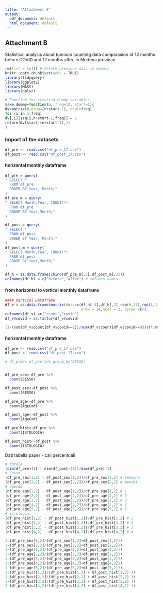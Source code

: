 ---
title: "Attachment B"
output:
  pdf_document: default
  html_document: default
---
## Attachment B

Statistical analysis about tumours counting data comparasion of 12 months before COVID and 12 months after, in Modena province.

```{r setup, include=FALSE}
rm(list = ls()) # delete previous data in memory
knitr::opts_chunk$set(echo = TRUE)
library(tidyquery)
library(ggplot2)
library(MASS)
library(dplyr)

# Function for creating dummy variables
make.dummy=function(n, freq=12, start=1){
dv=matrix(0,nrow=(n+start-1), ncol=freq)
for (i in 1:freq)
dv[,i][seq(i,n+start-1,freq)] = 1
return(dv[start:(n+start-1),])
}
```

### Import of the datasets
```{r}
df_pre <- read.csv("df_pre_17.csv")
df_post <- read.csv("df_post_17.csv")
```

#### horizontal monthly dataframe
```{r}

df_pre = query(
" SELECT *
  FROM df_pre
  ORDER BY Year, Month;"
)
df_pre_m = query(
" SELECT Month,Year, COUNT(*)
  FROM df_pre
  GROUP BY Year,Month;"
)

df_post = query(
" SELECT *
  FROM df_post
  ORDER BY Year, Month;"
)
df_post_m = query(
" SELECT Month,Year, COUNT(*)
  FROM df_post
  GROUP BY Year,Month;"
)

df_h = as.data.frame(cbind(df_pre_m[,3],df_post_m[,3]))
colnames(df_h) = c("before","after") # columns names
```

#### from horizontal to vertical monthly dataframe
```{r}
#### Vertical Dataframe
df_v = as.data.frame(matrix(data=c(df_h[,1],df_h[,2],rep(0,17),rep(1,17)),
                                   nrow = 34,ncol = 2, byrow =F))
colnames(df_v) =c("count","covid")
df_v$covid = as.factor(df_v$covid)
```


```{r}
(1-(sum(df_v$count[df_v$covid==1])/sum(df_v$count[df_v$covid==0])))*100
```


#### horizontal monthly dataframe
```{r}
df_pre <- read.csv("df_pre_17.csv")
df_post <- read.csv("df_post_17.csv")

# df_pre2= df_pre %>% group_by(SESSO)


df_pre_sex<-df_pre %>%
  count(SESSO)

df_post_sex<-df_post %>%
  count(SESSO)

df_pre_age<-df_pre %>%
  count(AgeCod)

df_post_age<-df_post %>%
  count(AgeCod)

df_pre_hist<-df_pre %>%
  count(ISTOLOGIA)

df_post_hist<-df_post %>%
  count(ISTOLOGIA)
```

Dati tabella paper - cali percentuali
```{r}
# totale
(dim(df_pre)[1] - dim(df_post)[1])/dim(df_pre)[1]
# sesso
(df_pre_sex[1,2] - df_post_sex[1,2])/df_pre_sex[1,2] # femmine
(df_pre_sex[2,2] - df_post_sex[2,2])/df_pre_sex[2,2] # maschi
# agecod
(df_pre_age[1,2] - df_post_age[1,2])/df_pre_age[1,2] # 1
(df_pre_age[2,2] - df_post_age[2,2])/df_pre_age[2,2] # 2
(df_pre_age[3,2] - df_post_age[3,2])/df_pre_age[3,2] # 3
(df_pre_age[4,2] - df_post_age[4,2])/df_pre_age[4,2] # 4
(df_pre_age[5,2] - df_post_age[5,2])/df_pre_age[5,2] # 5
# istologia
(df_pre_hist[1,2] - df_post_hist[1,2])/df_pre_hist[1,2] # 1
(df_pre_hist[2,2] - df_post_hist[2,2])/df_pre_hist[2,2] # 2
(df_pre_hist[3,2] - df_post_hist[3,2])/df_pre_hist[3,2] # 3
(df_pre_hist[4,2] - df_post_hist[4,2])/df_pre_hist[4,2] # 4
```

```{r}
1-(df_pre_sex[1,2]/(df_pre_sex[1,2]+df_post_sex[1,2]))
1-(df_pre_sex[2,2]/(df_pre_sex[2,2]+df_post_sex[2,2]))
1-(df_pre_age[1,2]/(df_pre_age[1,2]+df_post_age[1,2]))
1-(df_pre_age[2,2]/(df_pre_age[2,2]+df_post_age[2,2]))
1-(df_pre_age[3,2]/(df_pre_age[3,2]+df_post_age[3,2]))
1-(df_pre_age[4,2]/(df_pre_age[4,2]+df_post_age[4,2]))
1-(df_pre_age[5,2]/(df_pre_age[5,2]+df_post_age[5,2]))
1-(df_pre_hist[1,2]/(df_pre_hist[1,2] + df_post_hist[1,2] ))
1-(df_pre_hist[2,2]/(df_pre_hist[2,2] + df_post_hist[2,2] ))
1-(df_pre_hist[3,2]/(df_pre_hist[3,2] + df_post_hist[3,2] ))
1-(df_pre_hist[4,2]/(df_pre_hist[4,2] + df_post_hist[4,2] ))
   
```


